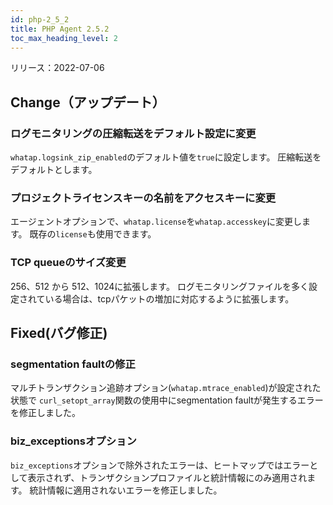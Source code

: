 ```yaml
---
id: php-2_5_2
title: PHP Agent 2.5.2
toc_max_heading_level: 2
---
```



リリース：2022-07-06

## Change（アップデート）

### ログモニタリングの圧縮転送をデフォルト設定に変更

`whatap.logsink_zip_enabled`のデフォルト値を`true`に設定します。 圧縮転送をデフォルトとします。 

### プロジェクトライセンスキーの名前をアクセスキーに変更

エージェントオプションで、`whatap.license`を`whatap.accesskey`に変更します。 既存の`license`も使用できます。

### TCP queueのサイズ変更

256、512 から 512、1024に拡張します。 ログモニタリングファイルを多く設定されている場合は、tcpパケットの増加に対応するように拡張します。 

## Fixed(バグ修正)

### segmentation faultの修正

マルチトランザクション追跡オプション(`whatap.mtrace_enabled`)が設定された状態で `curl_setopt_array`関数の使用中にsegmentation faultが発生するエラーを修正しました。 

### biz_exceptionsオプション

`biz_exceptions`オプションで除外されたエラーは、ヒートマップではエラーとして表示されず、トランザクションプロファイルと統計情報にのみ適用されます。 統計情報に適用されないエラーを修正しました。 
